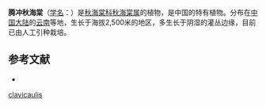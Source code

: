 {{Speciesbox
| taxon = Begonia clavicaulis
| authority = [[Irmsch.|Irmsch.]], 1939
}}

'''腾冲秋海棠'''（[[学名|学名]]：{{lang|la|''Begonia clavicaulis''}}）是[[秋海棠科|秋海棠科]][[秋海棠属|秋海棠属]]的植物，是中国的特有植物。分布在[[中国大陆|中国大陆]]的[[云南|云南]]等地，生长于海拔2,500米的地区，多生长于阴湿的灌丛边缘，目前已由人工引种栽培。

== 参考文献 ==
<div class="references-small">
* {{cite web| url =http://www.bioinfo.cn/db05/KmzwSpecies.php?action=view&id=1666| title =腾冲秋海棠| work =《中国高等植物数据库全库》| publisher =中国科学院微生物研究所| author =昆明植物研究所| accessdate =2009-02-22| deadurl =yes| archiveurl =https://web.archive.org/web/20160305032052/http://www.bioinfo.cn/db05/KmzwSpecies.php?action=view&id=1666| archivedate =2016-03-05}}
</div>
{{Taxonbar|from=Q15225624}}

[[Category:秋海棠属|clavicaulis]]


{{植物小作品}}